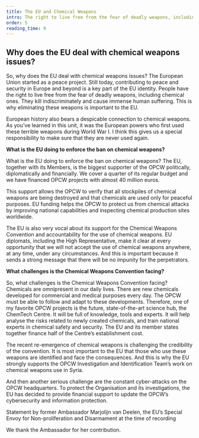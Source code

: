 ```yaml
---
title: The EU and Chemical Weapons
intro: The right to live free from the fear of deadly weapons, including chemical ones
order: 5
reading_time: 9
---
```


## Why does the EU deal with chemical weapons issues?

<LectureVideo smil="lu02/lu02_van_deelen.smil" provider="video-stream">

  So, why does the EU deal with chemical weapons issues? The European Union started as a peace project. Still today, contributing to peace and security in Europe and beyond is a key part of the EU identity. People have the right to live free from the fear of deadly weapons, including chemical ones. They kill indiscriminately and cause immense human suffering. This is why eliminating these weapons is important to the EU.

  European history also bears a despicable connection to chemical weapons. As you’ve learned in this unit, it was the European powers who first used these terrible weapons during World War I. I think this gives us a special responsibility to make sure that they are never used again.

  **What is the EU doing to enforce the ban on chemical weapons?**

  What is the EU doing to enforce the ban on chemical weapons? The EU, together with its Members, is the biggest supporter of the OPCW politically, diplomatically and financially. We cover a quarter of its regular budget and we have financed OPCW projects with almost 40 million euros.

  This support allows the OPCW to verify that all stockpiles of chemical weapons are being destroyed and that chemicals are used only for peaceful purposes. EU funding helps the OPCW to protect us from chemical attacks by improving national capabilities and inspecting chemical production sites worldwide.

  The EU is also very vocal about its support for the Chemical Weapons Convention and accountability for the use of chemical weapons. EU diplomats, including the High Representative, make it clear at every opportunity that we will not accept the use of chemical weapons anywhere, at any time, under any circumstances. And this is important because it sends a strong message that there will be no impunity for the perpetrators.

  **What challenges is the Chemical Weapons Convention facing?**

  So, what challenges is the Chemical Weapons Convention facing? Chemicals are omnipresent in our daily lives. There are new chemicals developed for commercial and medical purposes every day. The OPCW must be able to follow and adapt to these developments. Therefore, one of my favorite OPCW projects is the future, state-of-the-art science hub, the ChemTech Centre. It will be full of knowledge, tools and experts. It will help analyse the risks related to newly created chemicals, and train national experts in chemical safety and security. The EU and its member states together finance half of the Centre’s establishment cost.

  The recent re-emergence of chemical weapons is challenging the credibility of the convention. It is most important to the EU that those who use these weapons are identified and face the consequences. And this is why the EU strongly supports the OPCW Investigation and Identification Team’s work on chemical weapons use in Syria.

  And then another serious challenge are the constant cyber-attacks on the OPCW headquarters. To protect the Organisation and its investigations, the EU has decided to provide financial support to update the OPCW’s cybersecurity and information protection.

</LectureVideo>

Statement by former Ambassador Marjolijn van Deelen, the EU’s Special Envoy for Non-proliferation and Disarmament at the time of recording

We thank the Ambassador for her contribution.
